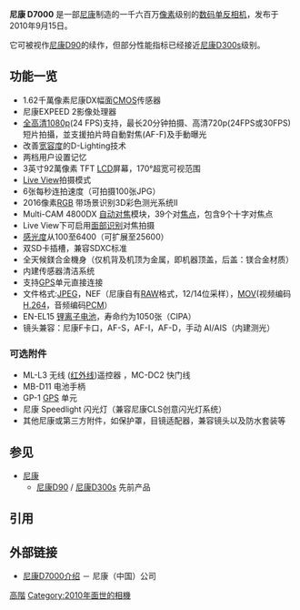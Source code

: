{{Infobox_Digicam
| model = [[Nikon|Nikon]] D7000<ref>{{cite web| url=http://imaging.nikon.com/products/imaging/lineup/digitalcamera/slr/d7000/index.htm| title=Nikon D7000| publisher=Nikon Corporation| date=September 15, 2010| accessdate=2010-09-15| archive-date=2011-03-17| archive-url=https://web.archive.org/web/20110317191849/http://imaging.nikon.com/products/imaging/lineup/digitalcamera/slr/d7000/index.htm| dead-url=yes}}</ref>
| image = [[File:Nikon_D7000_Digital_SLR_Camera_04.jpg|200px]]
| kind = [[数码单反相机|数码单反相机]]
| sensor = 23.6 mm × 15.6 mm Nikon DX格式 RGB [[CMOS|CMOS]]传感器，1.5倍[[焦距转换率|焦距转换率]]
| res = 4,928 × 3,262 (1.62千万有效像素)
| lens = 可交换[[尼康F接环|尼康F接环]]镜头
| shutter = 电子控制焦平面[[快门|快门]]
| shutterRange = 30 秒 ～ 1/8000 秒（1/2或1/3 Ev步进），[[B门|B门]], 1/250 秒[[闪光同步|X同步]]
| metering = [[镜后测光|TTL]] 3D彩色矩阵测光 II ，使用2016像素RGB传感器
| emode = 自动模式, 高级场景模式(人像，风景，运动，夜景人像，微距），程序（P），快门优先（S），光圈优先（A），手动（M），静音（Q）
| mmode = 3D彩色矩阵测光II，中央终点测光，点测光
| farea = 39区自动对焦系统，Multi-CAM 4800DX 自动对焦模块
| fmode = 单次对焦 (AF-S); 连续对焦 (AF-C); 自动对焦选择(AF-A); 全时手动对焦(AF-F); 手动(M)
| cont = 6 张每秒，直到100张JPEG
| viewfinder = 光学取景器，0.94放大率，100%视野率
| speedRange = 100–6400 in 1/3 EV steps, up to 25600 as high-boost
| flash = 内置可弹出闪光灯（ISO100时，[[GN指数|闪光指数]]13），标准[[热靴|热靴]]，兼容尼康CLS创意闪光系统，可启用无线
| flbkt = 2或3张，步进为1/3, 1/2, 2/3, 1 或 2 EV
| WB = 自动，白炽灯，荧光灯，日光，闪光灯，阴天，，阴影，色温，预设
| wbbkt = 
| battery = 尼康 EN-EL15 [[锂离子电池|锂离子电池]] 
| rearLCD = 3.0英寸92万像素TFT-LCD
| storage = [[SD卡|SD卡]], SDHC, SDXC  (双卡槽)
| weight = 约{{convert|690|g|lb|abbr=on}}（不带电池），{{convert|780|g|lb|abbr=on}}（含电池）
| obp = 尼康 MB-D11 电池手柄
| msrp =
| madeIn = {{flagcountry|Thailand}}
}}

'''尼康 D7000''' 是一部[[尼康|尼康]]制造的一千六百万[[像素|像素]]级别的[[数码单反相机|数码单反相机]]，发布于2010年9月15日。

它可被视作[[尼康D90|尼康D90]]的续作，但部分性能指标已经接近[[尼康D300s|尼康D300s]]级别。

== 功能一览 ==
* 1.62千萬像素尼康DX幅面[[CMOS|CMOS]]传感器
* 尼康EXPEED 2影像处理器
* [[全高清|全高清]][[1080p|1080p]](24 FPS)支持，最长20分钟拍摄、高清720p(24FPS或30FPS)短片拍攝，並支援拍片時自動對焦(AF-F)及手動曝光
* 改善[[宽容度|宽容度]]的D-Lighting技术
* 两档用户设置记忆
* 3英寸92萬像素 TFT [[LCD|LCD]]屏幕，170°超宽可视范围
* [[Live_View|Live View]]拍摄模式
* 6张每秒连拍速度（可拍摄100张JPG）
* 2016像素[[RGB|RGB]] 带场景识别3D彩色测光系统II
* Multi-CAM 4800DX [[自动对焦|自动对焦]]模块，39个对[[焦点|焦点]]，包含9个十字对焦点
* Live View下可启用[[面部识别|面部识别]]对焦拍摄
* [[感光度|感光度]]从100至6400（可扩展至25600）
* 双SD卡插槽，兼容SDXC标准
* 全天候鎂合金機身（仅机背及机顶为金属，即机器顶盖，后盖：镁合金材质）
* 内建传感器清洁系统
* 支持[[GPS|GPS]]单元直接连接
* 文件格式:[[JPEG|JPEG]]，NEF（尼康自有[[RAW|RAW]]格式，12/14位采样），[[MOV|MOV]](视频编码[[H.264|H.264]]，音频编码[[PCM|PCM]]）
* EN-EL15 [[锂离子电池|锂离子电池]]，寿命约为1050张（CIPA）
* 镜头兼容：尼康F卡口，AF-S，AF-I，AF-D，手动 AI/AIS（内建测光）
=== 可选附件 ===
* ML-L3 无线 ([[红外线|红外线]])遥控器 ，MC-DC2 快门线
* MB-D11 电池手柄
* GP-1 [[GPS|GPS]] 单元
* 尼康 Speedlight 闪光灯（兼容尼康CLS创意闪光灯系统）
* 其他尼康或第三方附件，如保护罩，目镜适配器，兼容镜头以及防水套装等

== 参见 ==
* [[尼康|尼康]]
** [[尼康D90|尼康D90]] / [[尼康D300s|尼康D300s]] 先前产品

== 引用 ==
{{reflist|2}}
{{clear}}

== 外部链接 ==
{{Commonscat|Nikon D7000}}
* [https://web.archive.org/web/20101008195925/http://nikon.com.cn/productitem.php?pid=1391-4ff7c79651 尼康D7000介绍] － 尼康（中国）公司 

{{Nikon Digital Camera List}}
{{DSLR cameras with movie mode}}

[[Category:尼康數位單眼相機|高階]]
[[Category:2010年面世的相機|Category:2010年面世的相機]]